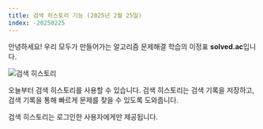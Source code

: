 ```yaml
---
title: 검색 히스토리 기능 (2025년 2월 25일)
index: -20250225
---
```


안녕하세요! 우리 모두가 만들어가는 알고리즘 문제해결 학습의 이정표 **solved.ac**입니다.

![검색 히스토리](./250225/history.png)

오늘부터 검색 히스토리를 사용할 수 있습니다. 검색 히스토리는 검색 기록을 저장하고, 검색 기록을 통해 빠르게 문제를 찾을 수 있도록 도와줍니다.

검색 히스토리는 로그인한 사용자에게만 제공됩니다.
